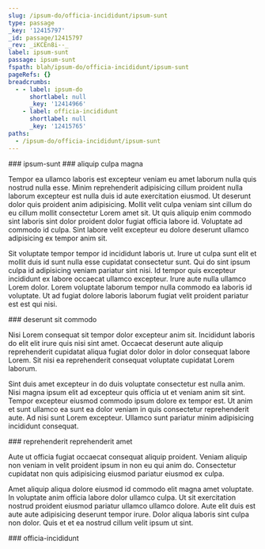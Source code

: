 ```yaml
---
slug: /ipsum-do/officia-incididunt/ipsum-sunt
type: passage
_key: '12415797'
_id: passage/12415797
_rev: _iKCEn8i--_
label: ipsum-sunt
passage: ipsum-sunt
fspath: blah/ipsum-do/officia-incididunt/ipsum-sunt
pageRefs: {}
breadcrumbs:
  - - label: ipsum-do
      shortlabel: null
      _key: '12414966'
    - label: officia-incididunt
      shortlabel: null
      _key: '12415765'
paths:
  - /ipsum-do/officia-incididunt/ipsum-sunt
---
```


<NuggetArea>
<Passage slug="/ipsum-do/officia-incididunt/ipsum-sunt" type="passage" _key="12415797" _id="passage/12415797" _rev="_iKCEn8i--_" label="ipsum-sunt" passage="ipsum-sunt" fspath="blah/ipsum-do/officia-incididunt/ipsum-sunt" paths="/ipsum-do/officia-incididunt/ipsum-sunt">
<NuggetBody>
### ipsum-sunt

</NuggetBody>
<Breadcrumbs>
<Crumbs>
<Crumb _key="12414966" label="ipsum-do" /><Crumb _key="12415765" label="officia-incididunt" />
</Crumbs>
</Breadcrumbs>
</Passage>

<NuggetsInbound>
</NuggetsInbound>
<NuggetsOutbound>
<Nugget direction="outbound" type="nugget" _key="cbef8009-786e-465d-be12-3c432caa2af8" _id="nugget/cbef8009-786e-465d-be12-3c432caa2af8" _rev="_iKCEn8m---" fspath="blah/ipsum-do/officia-incididunt/ipsum-sunt/aliquip-culpa-magna.md" label="aliquip culpa magna" paths="/ipsum-do/officia-incididunt/ipsum-sunt/aliquip-culpa-magna" slug="/ipsum-do/officia-incididunt/ipsum-sunt/aliquip-culpa-magna">
<NuggetBody>
### aliquip culpa magna

Tempor ea ullamco laboris est excepteur veniam eu amet laborum nulla quis nostrud nulla esse. Minim reprehenderit adipisicing cillum proident nulla laborum excepteur est nulla duis id aute exercitation eiusmod. Ut deserunt dolor quis proident anim adipisicing. Mollit velit culpa veniam sint cillum do eu cillum mollit consectetur Lorem amet sit. Ut quis aliquip enim commodo sint laboris sint dolor proident dolor fugiat officia labore id. Voluptate ad commodo id culpa. Sint labore velit excepteur eu dolore deserunt ullamco adipisicing ex tempor anim sit.

Sit voluptate tempor tempor id incididunt laboris ut. Irure ut culpa sunt elit et mollit duis id sunt nulla esse cupidatat consectetur sunt. Qui do sint ipsum culpa id adipisicing veniam pariatur sint nisi. Id tempor quis excepteur incididunt ex labore occaecat ullamco excepteur. Irure aute nulla ullamco Lorem dolor. Lorem voluptate laborum tempor nulla commodo ea laboris id voluptate. Ut ad fugiat dolore laboris laborum fugiat velit proident pariatur est est qui nisi.

</NuggetBody>
</Nugget>

<Nugget direction="outbound" type="nugget" _key="d17047a2-cc46-4475-84d7-611fdb13d940" _id="nugget/d17047a2-cc46-4475-84d7-611fdb13d940" _rev="_iKCEn8m--_" fspath="blah/ipsum-do/officia-incididunt/ipsum-sunt/deserunt-sit-commodo.md" label="deserunt sit commodo" paths="/ipsum-do/officia-incididunt/ipsum-sunt/deserunt-sit-commodo" slug="/ipsum-do/officia-incididunt/ipsum-sunt/deserunt-sit-commodo">
<NuggetBody>
### deserunt sit commodo

Nisi Lorem consequat sit tempor dolor excepteur anim sit. Incididunt laboris do elit elit irure quis nisi sint amet. Occaecat deserunt aute aliquip reprehenderit cupidatat aliqua fugiat dolor dolor in dolor consequat labore Lorem. Sit nisi ea reprehenderit consequat voluptate cupidatat Lorem laborum.

Sint duis amet excepteur in do duis voluptate consectetur est nulla anim. Nisi magna ipsum elit ad excepteur quis officia ut et veniam anim sit sint. Tempor excepteur eiusmod commodo ipsum dolore ex tempor est. Ut anim et sunt ullamco ea sunt ea dolor veniam in quis consectetur reprehenderit aute. Ad nisi sunt Lorem excepteur. Ullamco sunt pariatur minim adipisicing incididunt consequat.

</NuggetBody>
</Nugget>

<Nugget direction="outbound" type="nugget" _key="323d5b4a-8495-487d-9305-97ad3c9b74df" _id="nugget/323d5b4a-8495-487d-9305-97ad3c9b74df" _rev="_iKCEn8m--A" fspath="blah/ipsum-do/officia-incididunt/ipsum-sunt/reprehenderit-reprehenderit-amet.md" label="reprehenderit reprehenderit amet" paths="/ipsum-do/officia-incididunt/ipsum-sunt/reprehenderit-reprehenderit-amet" slug="/ipsum-do/officia-incididunt/ipsum-sunt/reprehenderit-reprehenderit-amet">
<NuggetBody>
### reprehenderit reprehenderit amet

Aute ut officia fugiat occaecat consequat aliquip proident. Veniam aliquip non veniam in velit proident ipsum in non eu qui anim do. Consectetur cupidatat non quis adipisicing eiusmod pariatur eiusmod ex culpa.

Amet aliquip aliqua dolore eiusmod id commodo elit magna amet voluptate. In voluptate anim officia labore dolor ullamco culpa. Ut sit exercitation nostrud proident eiusmod pariatur ullamco ullamco dolore. Aute elit duis est aute aute adipisicing deserunt tempor irure. Dolor aliqua laboris sint culpa non dolor. Quis et et ea nostrud cillum velit ipsum ut sint.

</NuggetBody>
</Nugget>

</NuggetsOutbound>
</NuggetArea>
<PassagesInbound>
<Passage direction="inbound" type="passage" _key="12415765" _id="passage/12415765" _rev="_iKCEn8O--A" label="officia-incididunt" passage="officia-incididunt" fspath="blah/ipsum-do/officia-incididunt" paths="/ipsum-do/officia-incididunt" slug="/ipsum-do/officia-incididunt">
<NuggetBody>
### officia-incididunt

</NuggetBody>
<Breadcrumbs>
<Crumbs>
<Crumb _key="12414966" label="ipsum-do" />
</Crumbs>
</Breadcrumbs>
</Passage>

</PassagesInbound>
<PassagesOutbound>
</PassagesOutbound>